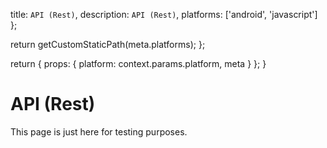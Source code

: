 
  title: `API (Rest)`,
  description: `API (Rest)`,
  platforms: ['android', 'javascript']
};

  return getCustomStaticPath(meta.platforms);
};

  return {
    props: {
      platform: context.params.platform,
      meta
    }
  };
}

# API (Rest)

This page is just here for testing purposes.


